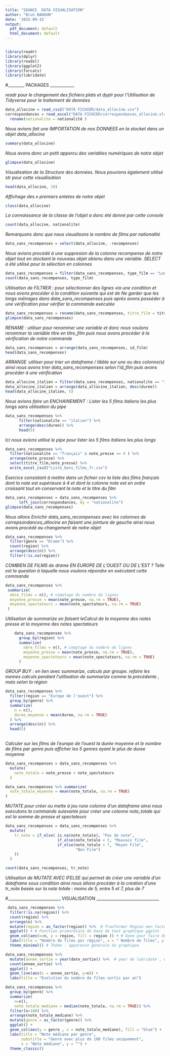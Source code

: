 ```yaml
---
title: "SEANCE  DATA VISUALISATION"
author: "Brun BAHOUN"
date: '2025-09-15'
output:
  pdf_document: default
  html_document: default
---
```


```r

```

```r
library(readr)
library(dplyr)
library(readxl)
library(ggplot2)
library(forcats)
library(lubridate)
```
#________ PACKAGES ____________

*readr pour le chargement des fichiers plats et dyplr pour l'Utilisation  de Tidyverse pour le traitement de données*

```r
data_allocine = read_csv2("DATA FICHIER/data_allocine.csv")
correspondances = read_excel("DATA FICHIER/correspondances_allocine.xlsx") %>% 
  rename(nationalite = nationalité )

```
*Nous avions fait une IMPORTATION de nos  DONNEES en la stocket dans un objet data_allocine*

```r
summary(data_allocine)
```
*Nous avons donc un petit appercu des variables numériques de notre objet*

```r
glimpse(data_allocine)
```
*Visualisation de la Structure des données. Nous pouvions également utilisé str pour cette visualisation*

```r
head(data_allocine, 10)
```
*Affichage des x premiers entetes de notre objet*

```r
class(data_allocine)
```
*La connaissance de la classe de l'objet a donc été donné par cette console*

```r
count(data_allocine, nationalite)
```
*Remarquons donc que nous visualisons le nombre de films par nationalité*

```r
data_sans_recompenses = select(data_allocine, -recompenses)
```
*Nous avions procédé à une suppresion de la colonne recompense de notre objet tout en stockant le nouveau objet obtenu dans une variable. SELECT a été utilisé pour la sélection en colonnes*

```r
data_sans_recompenses = filter(data_sans_recompenses, type_film == "Long-métrage")
count(data_sans_recompenses, type_film)
```
*Utilisation de FILTRER : pour sélectionner des lignes via une condition et nous avons procéder à la condition suivante qui est de Ne garder que les longs métrages dans data_sans_recompenses puis après avons posséder à une vérification pour vérifier la commande exécutée*

```r
data_sans_recompenses = rename(data_sans_recompenses, titre_film = titre)
glimpse(data_sans_recompenses)
```
*RENAME : utiliser pour renommer une variable et donc nous voulons renommer la variable titre en titre_film puis nous avons procéder à la vérification de notre commande*

```r
data_sans_recompenses = arrange(data_sans_recompenses, id_film)
head(data_sans_recompenses)
```
*ARRANGE :utiliser pour trier un dataframe / tibble sur une ou des colonne(s) ainsi nous avons trier data_sans_recompenses selon l'id_film puis avons procéder à une vérification*

```r
data_allocine_italien = filter(data_sans_recompenses, nationalite == "italien")
data_allocine_italien = arrange(data_allocine_italien, desc(duree))
head(data_allocine_italien, 5)
```
*Nous avions faire un ENCHAINEMENT : Lister les 5 films italiens les plus longs sans utilisation du pipe* 

```r
data_sans_recompenses %>% 
      filter(nationalite == "italien") %>%
      arrange(desc(duree)) %>%
      head(5)
```
*Ici nous avions utilisé le pipe pour lister les 5 films italiens les plus longs*

```r
data_sans_recompenses %>% 
  filter(nationalite == "français" & note_presse >= 4 ) %>% 
  arrange(note_presse) %>% 
  select(titre_film,note_presse) %>% 
  write_excel_csv2("Liste_bons_films_fr.csv")
```
*Exercice consistant à mettre dans un fichier csv la liste des  films français dont la note est supérieure à 4 et dont la colonne note est en ordre croissant tout en conservant la note et le titre du film*

```r
data_sans_recompenses = data_sans_recompenses %>% 
      left_join(correspondances, by = "nationalite")
glimpse(data_sans_recompenses)
```
*Nous allons Enrichir data_sans_recompenses avec les colonnes de correpsondances_allocine en faisant une jointure de gauche ainsi nous avons procédé au changement de notre objet*

```r
data_sans_recompenses %>% 
  filter(genre == "Drame") %>% 
  count(region) %>% 
  arrange(desc(n)) %>% 
  filter(!is.na(region))
```
*COMBIEN DE FILMS de drame EN EUROPE DE L'OUEST OU DE L'EST ? Telle est la question à laquelle nous voulons répondre en exécutant cette commande*

```r
data_sans_recompenses %>% 
 summarize(
  nbre_films = n(), # comptage du nombre de lignes
  moyenne_presse = mean(note_presse, na.rm = TRUE),
  moyenne_spectateurs = mean(note_spectateurs, na.rm = TRUE)
 )
```
*Utilisation de summarize en faisant leCalcul de la moyenne des notes presse et la moyenne des notes spectateurs*

```r
    data_sans_recompenses %>% 
      group_by(region) %>% 
      summarize(
        nbre_films = n(), # comptage du nombre de lignes
        moyenne_presse = mean(note_presse, na.rm = TRUE),
        moyenne_spectateurs = mean(note_spectateurs, na.rm = TRUE)
      )
```
*GROUP BUY : en lien avec summarize, calculs par groupe. refaire les memes calculs pendant l'utilisation de summarize comme la précédente , mais selon la région*

```r
data_sans_recompenses %>% 
  filter(region == "Europe de l'ouest") %>% 
  group_by(genre) %>% 
  summarize(
    n = n(),
    duree_moyenne = mean(duree, na.rm = TRUE)
  ) %>% 
  arrange(desc(n)) %>% 
  head(5)
    
```
*Calculer sur les films de l'europe de l'ouest la durée moyenne  et le nombre de films par genre puis afficher les 5 genres ayant le plus de duree moyenne*
    
```r
data_sans_recompenses = data_sans_recompenses %>% 
  mutate(
    note_totale = note_presse + note_spectateurs
  )

data_sans_recompenses %>% summarize(
  note_totale_moyenne = mean(note_totale, na.rm = TRUE)
)
```
*MUTATE pour créer ou mette à jou rune colonne d'un dataframe ainsi nous exécutons la commande suiavante pour créer une colonne note_totale qui est la somme de presse et spectateurs*


```r
data_sans_recompenses = data_sans_recompenses %>% 
  mutate(
    tr_note = if_else( is.na(note_totale), "Pas de note",
                       if_else(note_totale < 5, "Mauvais film", 
                       if_else(note_totale < 7, "Moyen Film", 
                               "Bon Film")
    ))
  )

count(data_sans_recompenses, tr_note)

```
*Utilisation de MUTATE AVEC IFELSE qui permet de  créer une variable d'un dataframe sous condition ainsi nous allons procéder à la création d'une tr_note basée sur la note totale : moins de 5, entre 5 et 7, plus de 7*




#__________________________ VISUALISATION _______________________________

```r
 data_sans_recompenses %>% 
  filter(!is.na(region)) %>% 
  count(region) %>%
  arrange(n) %>% 
  mutate(region = as_factor(region)) %>%  # Tranformer Région een facteur selon l'ordre des 
  ggplot() + # Fonction primordiale de base de tout graphique ggplot
  geom_col(aes(x=n, y = region, fill = region )) + # Geom pour faire des barres 
  labs(title = "Nombre de films par région", x = " Nombre de films", y = "") + #Labs pour titre 
  theme_minimal() # Thème : apparence générale du graphique
```


```r
data_sans_recompenses %>% 
  mutate(annee_sortie = year(date_sortie)) %>%  # year de lubridate , extraire l'année
  count(annee_sortie) %>% 
  ggplot() +
  geom_line(aes(x = annee_sortie, y=n)) +
  labs(title = "Evolution du nombre de films sortis par an")
```


```r
data_sans_recompenses %>% 
  group_by(genre) %>% 
  summarize(
    n=n(),
    note_totale_mediane = median(note_totale, na.rm = TRUE)) %>% 
  filter(n>100) %>% 
  arrange(note_totale_mediane) %>% 
  mutate(genre = as_factor(genre)) %>% 
  ggplot() + 
  geom_col(aes(y = genre , x = note_totale_mediane), fill = "blue") +
  labs(title = "Note médiane par genre",
       substitle = "Genre avec plus de 100 films uniquement",
       x = "Note médiane", y = "") +
  theme_classic()
```

